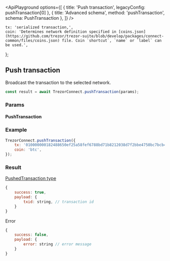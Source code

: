 

<ApiPlayground
    options={[
        { title: 'Push transaction', legacyConfig: pushTransaction[0] },
        { title: 'Advanced schema', method: 'pushTransaction', schema: PushTransaction },
    ]}
/>

    tx: 'serialized transaction,',
    coin: 'Determines network definition specified in [coins.json](https://github.com/trezor/trezor-suite/blob/develop/packages/connect-common/files/coins.json) file. Coin `shortcut`, `name` or `label` can be used.',
};

## Push transaction

Broadcast the transaction to the selected network.

```javascript
const result = await TrezorConnect.pushTransaction(params);
```

### Params

<CommonParamsLink />

#### PushTransaction

<ParamsTable schema={PushTransaction} descriptions={paramDescriptions} />

### Example

```javascript
TrezorConnect.pushTransaction({
    tx: '010000000182488650ef25a58fef6788bd71b8212038d7f2bbe4750bc7bcb44701e85ef6d5000000006b4830450221009a0b7be0d4ed3146ee262b42202841834698bb3ee39c24e7437df208b8b7077102202b79ab1e7736219387dffe8d615bbdba87e11477104b867ef47afed1a5ede7810121023230848585885f63803a0a8aecdd6538792d5c539215c91698e315bf0253b43dffffffff0160cc0500000000001976a914de9b2a8da088824e8fe51debea566617d851537888ac00000000',
    coin: 'btc',
});
```

### Result

[PushedTransaction type](https://github.com/trezor/trezor-suite/blob/develop/packages/connect/src/types/api/pushTransaction.ts)

```javascript
{
    success: true,
    payload: {
        txid: string, // transaction id
    }
}
```

Error

```javascript
{
    success: false,
    payload: {
        error: string // error message
    }
}
```

